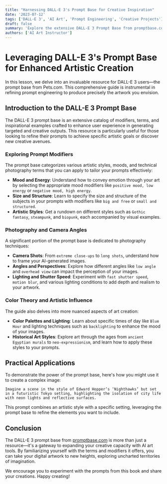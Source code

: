 ```yaml
---
title: "Harnessing DALL-E 3's Prompt Base for Creative Inspiration"
date: '2023-07-12'
tags: ['DALL-E 3', 'AI Art', 'Prompt Engineering', 'Creative Projects']
draft: false
summary: 'Explore the extensive DALL-E 3 Prompt Base from promptbase.com and learn how to use precise modifiers and terms to craft perfect prompts for your art.'
authors: ['AI Art Instructor']
---
```


# Leveraging DALL-E 3's Prompt Base for Enhanced Artistic Creation

In this lesson, we delve into an invaluable resource for DALL-E 3 users—the prompt base from Pets.com. This comprehensive guide is instrumental in refining prompt engineering to produce precisely the artwork you envision.

## Introduction to the DALL-E 3 Prompt Base

The DALL-E 3 prompt base is an extensive catalog of modifiers, terms, and inspirational examples crafted to enhance user experience in generating targeted and creative outputs. This resource is particularly useful for those looking to refine their prompts to achieve specific artistic goals or discover new creative avenues.

### Exploring Prompt Modifiers

The prompt base categorizes various artistic styles, moods, and technical photography terms that you can apply to tailor your prompts effectively:

- **Mood and Energy**: Understand how to convey emotion through your art by selecting the appropriate mood modifiers like `positive mood, low energy` or `negative mood, high energy`.
- **Size and Structure**: Learn to specify the size and structure of the subjects in your prompts with modifiers like `big and free` or `small and structured`.
- **Artistic Styles**: Get a rundown on different styles such as `Gothic fantasy`, `steampunk`, and `biopunk`, each accompanied by visual examples.

### Photography and Camera Angles

A significant portion of the prompt base is dedicated to photography techniques:

- **Camera Shots**: From `extreme close-ups` to `long shots`, understand how to frame your AI-generated images.
- **Angles and Perspectives**: Explore how different angles like `low angle` and `overhead view` can impact the perception of your images.
- **Lighting and Shutter Speed**: Experiment with `fast shutter speed`, `motion blur`, and various lighting conditions to add depth and realism to your artwork.

### Color Theory and Artistic Influence

The guide also delves into more nuanced aspects of art creation:

- **Color Palettes and Lighting**: Learn about specific times of day like `Blue Hour` and lighting techniques such as `backlighting` to enhance the mood of your images.
- **Historical Art Styles**: Explore art through the ages from `ancient Egyptian murals` to `neo-expressionism`, and learn how to apply these styles to your prompts.

## Practical Applications

To demonstrate the power of the prompt base, here's how you might use it to create a complex image:

```plaintext
Imagine a scene in the style of Edward Hopper’s ‘Nighthawks’ but set in a futuristic Tokyo setting, highlighting the isolation of city life with neon lights and reflective surfaces.
```

This prompt combines an artistic style with a specific setting, leveraging the prompt base to refine the elements you want to include.

## Conclusion

The DALL-E 3 prompt base from [promptbase.com](https://promptbase.com/dalle-3) is more than just a resource—it's a gateway to expanding your creative capacity with AI art tools. By familiarizing yourself with the terms and modifiers it offers, you can take your digital artwork to new heights, exploring uncharted territories of imagination.

We encourage you to experiment with the prompts from this book and share your creations. Happy creating!
